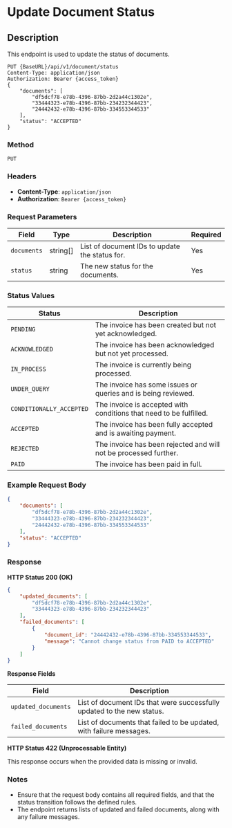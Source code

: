 # Update Document Status

## Description
This endpoint is used to update the status of documents.

```http
PUT {BaseURL}/api/v1/document/status
Content-Type: application/json
Authorization: Bearer {access_token}
{
    "documents": [
        "df5dcf78-e78b-4396-87bb-2d2a44c1302e",
        "33444323-e78b-4396-87bb-234232344423",
        "24442432-e78b-4396-87bb-334553344533"
    ],
    "status": "ACCEPTED"
}
```

### Method 
`PUT`

### Headers
- **Content-Type**: `application/json`
- **Authorization**: `Bearer {access_token}`

### Request Parameters

| Field      | Type       | Description                                    | Required |
|------------|------------|------------------------------------------------|----------|
| `documents`| string[]   | List of document IDs to update the status for. | Yes      |
| `status`   | string     | The new status for the documents.              | Yes      |

### Status Values

| Status                    | Description                                                                                     |
|---------------------------|-------------------------------------------------------------------------------------------------|
| `PENDING`                 | The invoice has been created but not yet acknowledged.                                          |
| `ACKNOWLEDGED`            | The invoice has been acknowledged but not yet processed.                                        |
| `IN_PROCESS`              | The invoice is currently being processed.                                                       |
| `UNDER_QUERY`             | The invoice has some issues or queries and is being reviewed.                                   |
| `CONDITIONALLY_ACCEPTED`  | The invoice is accepted with conditions that need to be fulfilled.                              |
| `ACCEPTED`                | The invoice has been fully accepted and is awaiting payment.                                    |
| `REJECTED`                | The invoice has been rejected and will not be processed further.                                |
| `PAID`                    | The invoice has been paid in full.                                                              |

### Example Request Body

```json
{
    "documents": [
        "df5dcf78-e78b-4396-87bb-2d2a44c1302e",
        "33444323-e78b-4396-87bb-234232344423",
        "24442432-e78b-4396-87bb-334553344533"
    ],
    "status": "ACCEPTED"
}
```

### Response

**HTTP Status 200 (OK)**

```json
{
    "updated_documents": [
        "df5dcf78-e78b-4396-87bb-2d2a44c1302e",
        "33444323-e78b-4396-87bb-234232344423"
    ],
    "failed_documents": [
        {
            "document_id": "24442432-e78b-4396-87bb-334553344533",
            "message": "Cannot change status from PAID to ACCEPTED"
        }
    ]
}
```

**Response Fields**

| Field               | Description                                                              |
|---------------------|--------------------------------------------------------------------------|
| `updated_documents` | List of document IDs that were successfully updated to the new status.   |
| `failed_documents`  | List of documents that failed to be updated, with failure messages.      |

**HTTP Status 422 (Unprocessable Entity)**

This response occurs when the provided data is missing or invalid.

### Notes
- Ensure that the request body contains all required fields, and that the status transition follows the defined rules.
- The endpoint returns lists of updated and failed documents, along with any failure messages.